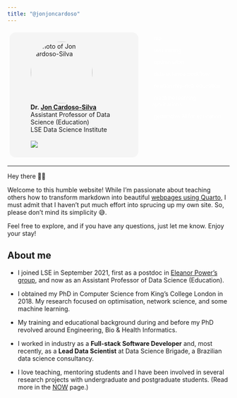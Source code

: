 ```yaml
---
title: "@jonjoncardoso"
---
```




::: columns

::: {.column style="width:50%;height:32.5%;border-radius:1em;margin:1%;padding:1.5%;background-color:#f5f5f5"}
<figure>
    <img src="/images/Cardoso-Silva_Jon.jpeg" alt="Photo of Jon Cardoso-Silva" role="presentation" style="object-fit: cover;width:10em;height:10em;border-radius: 50%;font-size:1em;" class="img-responsive atto_image_button_text-bottom">
    <figcaption>
        <strong>Dr.&nbsp;<span><a href="https://www.lse.ac.uk/DSI/People/Jonathan-Cardoso-Silva" target="_blank" class="external">Jon Cardoso-Silva</a></span></strong> 
        <br/>Assistant Professor of Data Science (Education)
        <br/>LSE Data Science Institute
        <br/>
        <br/> [![](https://img.shields.io/mastodon/follow/110434003198028743?domain=https%3A%2F%2Fdatasci.social&style=social)](https://datasci.social/@jonjoncardoso)
    </figcaption>
</figure>

:::

::: {.column style="width:30%;font-size:0.85em;margin-left:1%;"}
<p></p>

<span class="tag" style="background-color:var(--quarto-hl-st-color); color: white; border-radius: 0.5em;padding:0.35em;margin-bottom:0.5em;">nlp</span>
<p></p>
<span class="tag" style="background-color:var(--quarto-hl-cn-color); color: white; border-radius: 0.5em;padding:0.35em;margin-bottom:0.5em;">text mining</span>
<p></p>
<span class="tag" style="background-color:var(--quarto-hl-fu-color);color: white; border-radius: 0.5em;padding:0.35em;">optimisation</span>
<p></p>
<span class="tag" style="background-color:var(--quarto-hl-im-color);color: white; border-radius: 0.5em;padding:0.35em;">data science workflow</span>
<p></p>
<span class="tag" style="background-color:var(--quarto-hl-dv-color); color: white; border-radius: 0.5em;padding:0.35em;margin-bottom:0.5em;">relationship-rich education</span>
<p></p>
<span class="tag" style="background-color:var(--quarto-hl-st-color);color: white; border-radius: 0.5em;padding:0.35em;">machine learning applications</span>
<p></p>
<span class="tag" style="background-color:var(--quarto-hl-cn-color);color: white; border-radius: 0.5em;padding:0.35em;">generative AI for education</span>


:::

:::

---

Hey there 👋🏻

Welcome to this humble website! While I'm passionate about teaching others how to transform markdown into beautiful [webpages using Quarto](https://github.com/jonjoncardoso/quarto-template-for-university-courses), I must admit that I haven't put much effort into sprucing up my own site. So, please don't mind its simplicity 😅.

Feel free to explore, and if you have any questions, just let me know. Enjoy your stay!

## About me

- I joined LSE in September 2021, first as a postdoc in [Eleanor Power's group](https://www.lse.ac.uk/Methodology/People/Academic-Staff/Eleanor-Power/Eleanor-Power), and now as an Assistant Professor of Data Science (Education).

- I obtained my PhD in Computer Science from King's College London in 2018. My research focused on optimisation, network science, and some machine learning.

- My training and educational background during and before my PhD revolved around Engineering, Bio & Health Informatics.

- I worked in industry as a **Full-stack Software Developer** and, most recently, as a **Lead Data Scientist** at Data Science Brigade, a Brazilian data science consultancy.

- I love teaching, mentoring students and I have been involved in several research projects with undergraduate and postgraduate students. (Read more in the [NOW](/now.qmd) page.)
